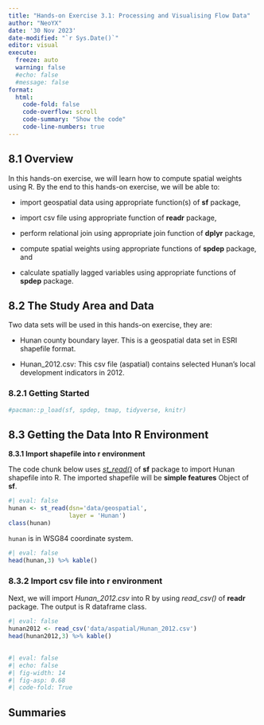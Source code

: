 ```yaml
---
title: "Hands-on Exercise 3.1: Processing and Visualising Flow Data"
author: "NeoYX"
date: '30 Nov 2023'
date-modified: "`r Sys.Date()`"
editor: visual
execute: 
  freeze: auto
  warning: false
  #echo: false
  #message: false
format: 
  html:
    code-fold: false
    code-overflow: scroll
    code-summary: "Show the code"
    code-line-numbers: true
---
```


## **8.1 Overview**

In this hands-on exercise, we will learn how to compute spatial weights using R. By the end to this hands-on exercise, we will be able to:

-   import geospatial data using appropriate function(s) of **sf** package,

-   import csv file using appropriate function of **readr** package,

-   perform relational join using appropriate join function of **dplyr** package,

-   compute spatial weights using appropriate functions of **spdep** package, and

-   calculate spatially lagged variables using appropriate functions of **spdep** package.

## **8.2 The Study Area and Data**

Two data sets will be used in this hands-on exercise, they are:

-   Hunan county boundary layer. This is a geospatial data set in ESRI shapefile format.

-   Hunan_2012.csv: This csv file (aspatial) contains selected Hunan's local development indicators in 2012.

### **8.2.1 Getting Started**

```r
#pacman::p_load(sf, spdep, tmap, tidyverse, knitr)
```

## **8.3 Getting the Data Into R Environment**

**8.3.1 Import shapefile into r environment**

The code chunk below uses [*st_read()*](https://r-spatial.github.io/sf/reference/st_read.html) of **sf** package to import Hunan shapefile into R. The imported shapefile will be **simple features** Object of **sf**.

```r
#| eval: false
hunan <- st_read(dsn='data/geospatial',
                 layer = 'Hunan')
class(hunan)
```

`hunan` is in WSG84 coordinate system.

```r
#| eval: false
head(hunan,3) %>% kable()
```

### **8.3.2 Import csv file into r environment**

Next, we will import *Hunan_2012.csv* into R by using *read_csv()* of **readr** package. The output is R dataframe class.

```r
#| eval: false
hunan2012 <- read_csv('data/aspatial/Hunan_2012.csv')
head(hunan2012,3) %>% kable()
```

## 

```r

#| eval: false
#| echo: false
#| fig-width: 14
#| fig-asp: 0.68
#| code-fold: True
```

## Summaries
